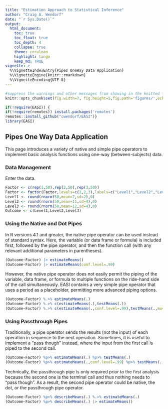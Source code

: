 ```yaml
---
title: "Estimation Approach to Statistical Inference"
author: "Craig A. Wendorf"
date: "`r Sys.Date()`"
output:
  html_document:
    toc: true
    toc_float: true
    toc_depth: 4
    collapse: true
    theme: cerulean
    highlight: tango
    keep_md: TRUE
vignette: >
  %\VignetteIndexEntry{Pipes OneWay Data Application}
  %\VignetteEngine{knitr::rmarkdown}
  %\VignetteEncoding{UTF-8}
---
```


```r
#suppress the warnings and other messages from showing in the knitted file.
knitr::opts_chunk$set(fig.width=7, fig.height=5,fig.path='figures/',echo=TRUE,warning=FALSE,message=FALSE)
```

```r
if(!require(EASI)) {
if(!require(remotes)) install.packages('remotes')
remotes::install_github("cwendorf/EASI")}
library(EASI)
```

## Pipes One Way Data Application

This page introduces a variety of native and simple pipe operators to implement basic analysis functions using one-way (between-subjects) data.

### Data Management

Enter the data.
```r
Factor <- c(rep(1,50),rep(2,50),rep(3,50))
Factor <- factor(Factor,levels=c(1,2,3),labels=c("Level1","Level2","Level3"))
Level1 <- round(rnorm(50,mean=7,sd=2),0)
Level2 <- round(rnorm(50,mean=11,sd=4),0)
Level3 <- round(rnorm(50,mean=12,sd=4),0)
Outcome <- c(Level1,Level2,Level3)
```

### Using the Native and Dot Pipes

In R versions 4.1 and greater, the native pipe operator can be used instead of standard syntax. Here, the variable (or data frame or formula) is included first, followed by the pipe operator, and then the function call (with any relevant additional parameters in parentheses). 
```r
(Outcome~Factor) |> estimateMeans()
(Outcome~Factor) |> estimateMeans(conf.level=.99)
```

However, the native pipe operator does not easily permit the piping of the variable, data frame, or formula to multiple functions on the ride-hand side of the call simultaneously. EASI contains a very simple pipe operator that uses a period as a placeholder, permitting more advanced piping options.
```r
(Outcome~Factor) %.>% estimateMeans(.)
(Outcome~Factor) %.>% c(estimateMeans(.),testMeans(.))
(Outcome~Factor) %.>% c(estimateMeans(.,conf.level=.99),testMeans(.,mu=5))
```

### Using Passthrough Pipes

Traditionally, a pipe operator sends the results (not the input) of each operation in sequence to the next operation. Sometimes, it is useful to implement a "pass though" instead, where the input from the first call is piped to the second call.
```r
(Outcome~Factor) %p>% estimateMeans(.) %p>% testMeans(.)
(Outcome~Factor) %p>% estimateMeans(.,conf.level=.99) %p>% testMeans(.,mu=5)
```

Technically, the passthrough pipe is only required prior to the first analysis because the second one is the terminal call and thus nothing needs to "pass though". As a result, the second pipe operator could be native, the dot, or the passthrough pipe operator.
```r
(Outcome~Factor) %p>% describeMeans(.) %.>% estimateMeans(.)
(Outcome~Factor) %p>% describeMeans(.) |> estimateMeans()
```
